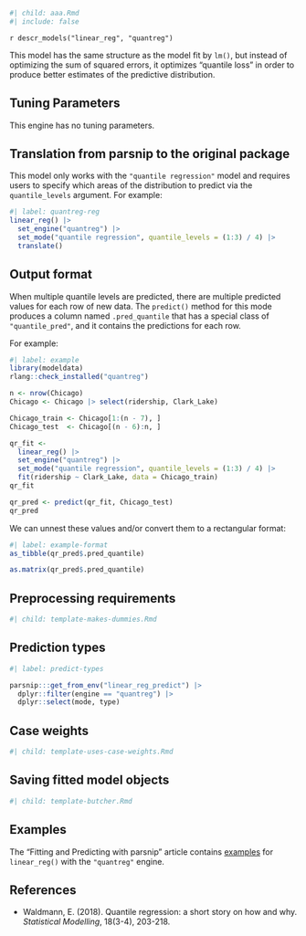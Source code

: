 ```r
#| child: aaa.Rmd
#| include: false
```

`r descr_models("linear_reg", "quantreg")`

This model has the same structure as the model fit by `lm()`, but instead of optimizing the sum of squared errors, it optimizes "quantile loss" in order to produce better estimates of the predictive distribution. 

## Tuning Parameters

This engine has no tuning parameters. 

## Translation from parsnip to the original package

This model only works with the `"quantile regression"` model and requires users to specify which areas of the distribution to predict via the `quantile_levels` argument. For example: 

```r
#| label: quantreg-reg
linear_reg() |> 
  set_engine("quantreg") |> 
  set_mode("quantile regression", quantile_levels = (1:3) / 4) |> 
  translate()
```

## Output format

When multiple quantile levels are predicted, there are multiple predicted values for each row of new data. The `predict()` method for this mode produces a column named `.pred_quantile` that has a special class of `"quantile_pred"`, and it contains the predictions for each row. 

For example: 

```r
#| label: example
library(modeldata)
rlang::check_installed("quantreg")

n <- nrow(Chicago)
Chicago <- Chicago |> select(ridership, Clark_Lake)

Chicago_train <- Chicago[1:(n - 7), ]
Chicago_test  <- Chicago[(n - 6):n, ]

qr_fit <- 
  linear_reg() |> 
  set_engine("quantreg") |> 
  set_mode("quantile regression", quantile_levels = (1:3) / 4) |> 
  fit(ridership ~ Clark_Lake, data = Chicago_train)
qr_fit

qr_pred <- predict(qr_fit, Chicago_test)
qr_pred
```

We can unnest these values and/or convert them to a rectangular format:  

```r
#| label: example-format
as_tibble(qr_pred$.pred_quantile)

as.matrix(qr_pred$.pred_quantile)
```

## Preprocessing requirements

```r
#| child: template-makes-dummies.Rmd
```

## Prediction types

```r
#| label: predict-types

parsnip:::get_from_env("linear_reg_predict") |>
  dplyr::filter(engine == "quantreg") |>
  dplyr::select(mode, type)

```

## Case weights

```r
#| child: template-uses-case-weights.Rmd
```

## Saving fitted model objects

```r
#| child: template-butcher.Rmd
```

## Examples 

The "Fitting and Predicting with parsnip" article contains [examples](https://parsnip.tidymodels.org/articles/articles/Examples.html#linear-reg-quantreg) for `linear_reg()` with the `"quantreg"` engine.

## References

 - Waldmann, E. (2018). Quantile regression: a short story on how and why. _Statistical Modelling_, 18(3-4), 203-218.
